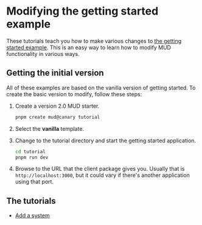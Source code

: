 # Modifying the getting started example

These tutorials teach you how to make various changes to [the getting started example](https://github.com/latticexyz/mud/tree/main/examples/minimal).
This is an easy way to learn how to modify MUD functionality in various ways.

## Getting the initial version

All of these examples are based on the vanilla version of getting started.
To create the basic version to modify, follow these steps:

1. Create a version 2.0 MUD starter.

   ```bash
   pnpm create mud@canary tutorial
   ```

1. Select the **vanilla** template.

1. Change to the tutorial directory and start the getting started application.

   ```bash
   cd tutorial
   pnpm run dev
   ```

1. Browse to the URL that the client package gives you.
   Usually that is `http://localhost:3000`, but it could vary if there's another application using that port.

## The tutorials

- [Add a system](minimal/add_system)
